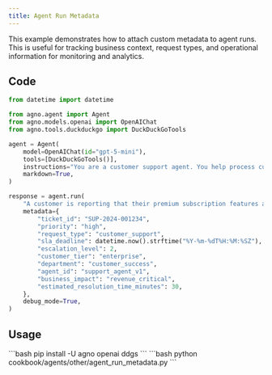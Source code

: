 ```yaml
---
title: Agent Run Metadata
---
```


This example demonstrates how to attach custom metadata to agent runs. This is useful for tracking business context, request types, and operational information for monitoring and analytics.

## Code

```python cookbook/agents/other/agent_run_metadata.py
from datetime import datetime

from agno.agent import Agent
from agno.models.openai import OpenAIChat
from agno.tools.duckduckgo import DuckDuckGoTools

agent = Agent(
    model=OpenAIChat(id="gpt-5-mini"),
    tools=[DuckDuckGoTools()],
    instructions="You are a customer support agent. You help process customer inquiries efficiently.",
    markdown=True,
)

response = agent.run(
    "A customer is reporting that their premium subscription features are not working. They need urgent help as they have a presentation in 2 hours.",
    metadata={
        "ticket_id": "SUP-2024-001234",
        "priority": "high",
        "request_type": "customer_support",
        "sla_deadline": datetime.now().strftime("%Y-%m-%dT%H:%M:%SZ"),
        "escalation_level": 2,
        "customer_tier": "enterprise",
        "department": "customer_success",
        "agent_id": "support_agent_v1",
        "business_impact": "revenue_critical",
        "estimated_resolution_time_minutes": 30,
    },
    debug_mode=True,
)
```

## Usage

<Steps>
  <Snippet file="create-venv-step.mdx" />

  <Step title="Install libraries">
    ```bash
    pip install -U agno openai ddgs
    ```
  </Step>

  <Step title="Run Agent">
    ```bash
    python cookbook/agents/other/agent_run_metadata.py
    ```
  </Step>
</Steps>